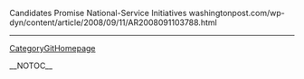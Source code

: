 Candidates Promise National-Service Initiatives  washingtonpost.com/wp-dyn/content/article/2008/09/11/AR2008091103788.html
----
[[CategoryGitHomepage]]

__NOTOC__